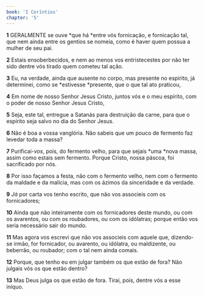 ```yaml
---
book: 'I Coríntios'
chapter: '5'
---
```


**1** GERALMENTE se ouve *que há *entre vós fornicação, e fornicação tal, que nem ainda entre os gentios se nomeia, como é haver quem possua a mulher de seu pai.

**2** Estais ensoberbecidos, e nem ao menos vos entristecestes por não ter sido dentre vós tirado quem cometeu tal ação.

**3** Eu, na verdade, ainda que ausente no corpo, mas presente no espírito, já determinei, como se *estivesse *presente, que o que tal ato praticou,

**4** Em nome de nosso Senhor Jesus Cristo, juntos vós e o meu espírito, com o poder de nosso Senhor Jesus Cristo,

**5** Seja, este tal, entregue a Satanás para destruição da carne, para que o espírito seja salvo no dia do Senhor Jesus.

**6** Não é boa a vossa vanglória. Não sabeis que um pouco de fermento faz levedar toda a massa?

**7** Purificai-_vos_, pois, do fermento velho, para que sejais *uma *nova massa, assim como estais sem fermento. Porque Cristo, nossa páscoa, foi sacrificado por nós.

**8** Por isso façamos a festa, não com o fermento velho, nem com o fermento da maldade e da malícia, mas com os ázimos da sinceridade e da verdade.

**9** _Já_ por carta vos tenho escrito, que não vos associeis com os fornicadores;

**10** Ainda que não inteiramente com os fornicadores deste mundo, ou com os avarentos, ou com os roubadores, ou com os idólatras; porque então vos seria necessário sair do mundo.

**11** Mas agora vos escrevi que não vos associeis com aquele que, dizendo-se irmão, for fornicador, ou avarento, ou idólatra, ou maldizente, ou beberrão, ou roubador; com o tal nem ainda comais.

**12** Porque, que tenho eu em julgar também os que estão de fora? Não julgais vós os que estão dentro?

**13** Mas Deus julga os que estão de fora. Tirai, pois, dentre vós a esse iníquo.
